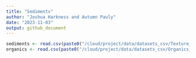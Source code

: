 ```yaml
---
title: "Sediments"
author: "Joshua Harkness and Autumn Pauly"
date: "2023-11-03"
output: github_document
---
```


```r
sediments <- read.csv(paste0("/cloud/project/data/datasets_csv/Texture_loc.csv"), header = T)
organics <- read.csv(paste0("/cloud/project/data/datasets_csv/Organics_loc.csv"), header = T)
```

```r

```

